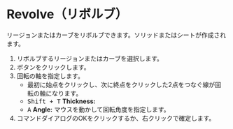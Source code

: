 
# Revolve（リボルブ）

<Reference shortcut="" command="Revolve" button="コマンドバー右" />

リージョンまたはカーブをリボルブできます。ソリッドまたはシートが作成されます。

1. リボルブするリージョンまたはカーブを選択します。
2. ボタンをクリックします。
3. 回転の軸を指定します。
   - 最初に始点をクリックし、次に終点をクリックした2点をつなぐ線が回転の軸になります。
   - <kbd>Shift + T</kbd> **Thickness:**
   - <kbd>A</kbd> **Angle:** マウスを動かして回転角度を指定します。
4. コマンドダイアログのOKをクリックするか、右クリックで確定します。














